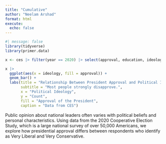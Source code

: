 ```yaml
---
title: "Cumulative"
author: "Neelam Arshad"
format: html
execute: 
  echo: false
---
```



```r
#| message: false
library(tidyverse)
library(primer.data)
```


```r
x <- ces |> filter(year == 2020) |> select(approval, education, ideology) |> drop_na() |> slice_sample(n = 2000)
```


```r
x |>
  ggplot(aes(x = ideology, fill = approval)) +
  geom_bar() +
  labs(title = "Relationship Between President Approval and Political Ideology",
       subtitle = "Most people strongly disapprove.",
       x = "Political Ideology",
       y = "Count",
       fill = "Approval of the President",
       caption = "Data from CES")
```

Public opinion about national leaders often varies with political beliefs and personal characteristics. Using data from the 2020 Cooperative Election Study, which is a large national survey of over 50,000 Americans, we explore how presidential approval differs between respondents who identify as Very Liberal and Very Conservative.
